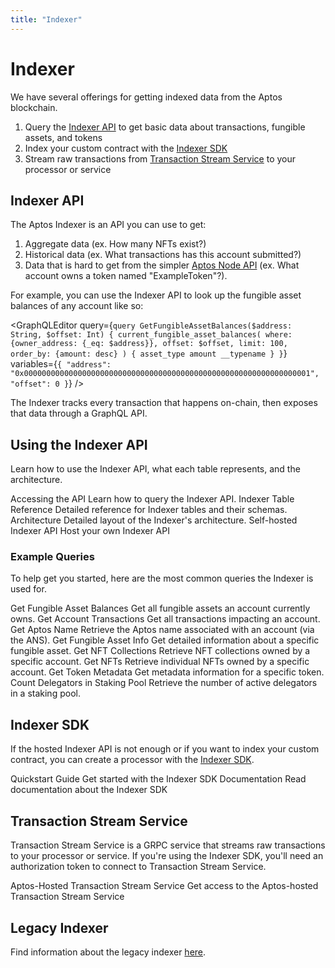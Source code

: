 ```yaml
---
title: "Indexer"
---
```



# Indexer

We have several offerings for getting indexed data from the Aptos blockchain.
1. Query the [Indexer API](indexer/indexer-api.mdx) to get basic data about transactions, fungible assets, and tokens
2. Index your custom contract with the [Indexer SDK](indexer/indexer-sdk.mdx)
3. Stream raw transactions from [Transaction Stream Service](indexer/txn-stream.mdx) to your processor or service

## Indexer API

The Aptos Indexer is an API you can use to get:

1. Aggregate data (ex. How many NFTs exist?)
2. Historical data (ex. What transactions has this account submitted?)
3. Data that is hard to get from the simpler [Aptos Node API](apis/fullnode-rest-api.mdx) (ex. What account owns a token named "ExampleToken"?).

For example, you can use the Indexer API to look up the fungible asset balances of any account like so:

<GraphQLEditor
  query={`query GetFungibleAssetBalances($address: String, $offset: Int) {
  current_fungible_asset_balances(
    where: {owner_address: {_eq: $address}},
    offset: $offset,
    limit: 100,
    order_by: {amount: desc}
  ) {
    asset_type
    amount
    __typename
  }
}`}
  variables={`{
  "address": "0x0000000000000000000000000000000000000000000000000000000000000001",
  "offset": 0
}`}
/>

<Callout type="info">
The Indexer tracks every transaction that happens on-chain, then exposes that data through a GraphQL API.
</Callout>

## Using the Indexer API

Learn how to use the Indexer API, what each table represents, and the architecture.

<Cards>
  <Card href="indexer/aptos-hosted">
    <Card.Title>Accessing the API</Card.Title>
    <Card.Description>Learn how to query the Indexer API.</Card.Description>
  </Card>
    <Card href="indexer/indexer-reference">
    <Card.Title>Indexer Table Reference</Card.Title>
    <Card.Description>Detailed reference for Indexer tables and their schemas.</Card.Description>
  </Card>
  <Card href="indexer/architecture">
    <Card.Title>Architecture</Card.Title>
    <Card.Description>Detailed layout of the Indexer's architecture.</Card.Description>
  </Card>
    <Card href="indexer/self-hosted">
    <Card.Title>Self-hosted Indexer API</Card.Title>
    <Card.Description>Host your own Indexer API</Card.Description>
  </Card>
</Cards>

### Example Queries

To help get you started, here are the most common queries the Indexer is used for.

<Cards>
  <Card href="indexer/fungible-asset-balances">
    <Card.Title>Get Fungible Asset Balances</Card.Title>
    <Card.Description>Get all fungible assets an account currently owns.</Card.Description>
  </Card>
  <Card href="indexer/account-transactions">
    <Card.Title>Get Account Transactions</Card.Title>
    <Card.Description>Get all transactions impacting an account.</Card.Description>
  </Card>
  <Card href="indexer/ans-lookup">
    <Card.Title>Get Aptos Name</Card.Title>
    <Card.Description>Retrieve the Aptos name associated with an account (via the ANS).</Card.Description>
  </Card>
  <Card href="indexer/fungible-asset-info">
    <Card.Title>Get Fungible Asset Info</Card.Title>
    <Card.Description>Get detailed information about a specific fungible asset.</Card.Description>
  </Card>
  <Card href="indexer/get-nft-collections">
    <Card.Title>Get NFT Collections</Card.Title>
    <Card.Description>Retrieve NFT collections owned by a specific account.</Card.Description>
  </Card>
  <Card href="indexer/get-nfts">
    <Card.Title>Get NFTs</Card.Title>
    <Card.Description>Retrieve individual NFTs owned by a specific account.</Card.Description>
  </Card>
  <Card href="indexer/token-metadata">
    <Card.Title>Get Token Metadata</Card.Title>
    <Card.Description>Get metadata information for a specific token.</Card.Description>
  </Card>
  <Card href="indexer/get-delegators">
    <Card.Title>Count Delegators in Staking Pool</Card.Title>
    <Card.Description>Retrieve the number of active delegators in a staking pool.</Card.Description>
  </Card>
</Cards>

## Indexer SDK

If the hosted Indexer API is not enough or if you want to index your custom contract, you can create a processor with the [Indexer SDK](./indexer/indexer-sdk.mdx).

<Cards>
  <Card href="indexer-sdk/quickstart">
    <Card.Title>Quickstart Guide</Card.Title>
    <Card.Description>Get started with the Indexer SDK</Card.Description>
  </Card>
  <Card href="indexer-sdk/documentation">
    <Card.Title>Documentation</Card.Title>
    <Card.Description>Read documentation about the Indexer SDK</Card.Description>
  </Card>
</Cards>

## Transaction Stream Service

Transaction Stream Service is a GRPC service that streams raw transactions to your processor or service.
If you're using the Indexer SDK, you'll need an authorization token to connect to Transaction Stream Service.

<Cards>
  <Card href="indexer/txn-stream/aptos-hosted-txn-stream">
    <Card.Title>Aptos-Hosted Transaction Stream Service</Card.Title>
    <Card.Description>Get access to the Aptos-hosted Transaction Stream Service</Card.Description>
  </Card>
</Cards>

## Legacy Indexer

Find information about the legacy indexer [here](indexer/legacy.mdx).
